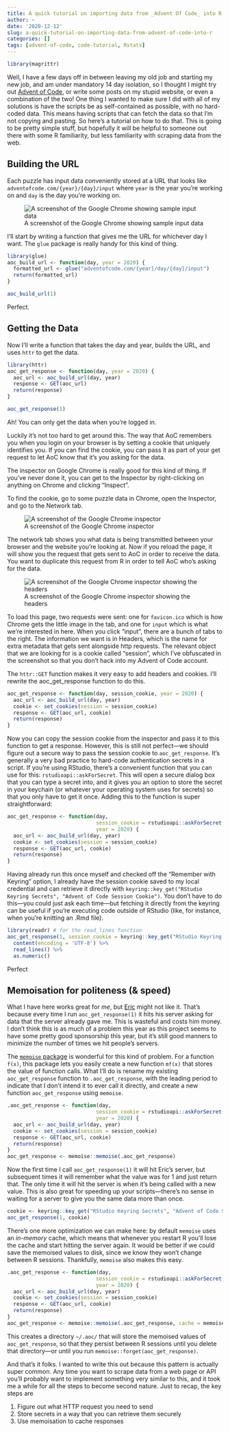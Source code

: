 ```yaml
---
title: A quick tutorial on importing data from _Advent Of Code_ into R
author: ~
date: '2020-12-12'
slug: a-quick-tutorial-on-importing-data-from-advent-of-code-into-r
categories: []
tags: [advent-of-code, code-tutorial, Rstats]
---
```


```r
library(magrittr)
```


Well, I have a few days off in between leaving my old job and starting my new job, and am under mandatory 14 day isolation, so I thought I might try out [Advent of Code](https://adventofcode.com/), or write some posts on my stupid website, or even a combination of the two! One thing I wanted to make sure I did with all of my solutions is have the scripts be as self-contained as possible, with no hard-coded data. This means having scripts that can fetch the data so that I'm not copying and pasting. So here's a tutorial on how to do that. This is going to be pretty simple stuff, but hopefully it will be helpful to someone out there with some R familiarity, but less familiarity with scraping data from the web.

## Building the URL

Each puzzle has input data conveniently stored at a URL that looks like `adventofcode.com/{year}/{day}/input` where `year` is the year you're working on and `day` is the day you're working on.

![A screenshot of the Google Chrome showing sample input data](/post/2020-12-07-a-quick-tutorial-on-importing-data-from-advent-of-code-into-r_files/advent_of_code1.png)

I'll start by writing a function that gives me the URL for whichever day I want. The `glue` package is really handy for this kind of thing.

```r
library(glue)
aoc_build_url <- function(day, year = 2020) {
  formatted_url <- glue("adventofcode.com/{year}/day/{day}/input")
  return(formatted_url)
}

aoc_build_url(1)
```

Perfect. 

## Getting the Data

Now I'll write a function that takes the day and year, builds the URL, and uses `httr` to get the data.

```r
library(httr)
aoc_get_response <- function(day, year = 2020) {
  aoc_url <- aoc_build_url(day, year)
  response <- GET(aoc_url)
  return(response)
}

aoc_get_response(1)
```

Ah! You can only get the data when you're logged in.

Luckily it's not too hard to get around this. The way that AoC remembers you when you login on your browser is by setting a cookie that uniquely identifies you. If you can find the cookie, you can pass it as part of your get request to let AoC know that it's you asking for the data.

The inspector on Google Chrome is really good for this kind of thing. If you've never done it, you can get to the Inspector by right-clicking on anything on Chrome and clicking "Inspect".

To find the cookie, go to some puzzle data in Chrome, open the Inspector, and go to the Network tab. 

![A screenshot of the Google Chrome inspector](/post/2020-12-07-a-quick-tutorial-on-importing-data-from-advent-of-code-into-r_files/advent_of_code2.png)

The network tab shows you what data is being transmitted between your browser and the website you're looking at. Now if you reload the page, it will show you the request that gets sent to AoC in order to receive the data. You want to duplicate this request from R in order to tell AoC who's asking for the data.

![A screenshot of the Google Chrome inspector showing the headers](/post/2020-12-07-a-quick-tutorial-on-importing-data-from-advent-of-code-into-r_files/advent_of_code3.png)

To load this page, two requests were sent: one for `favicon.ico` which is how Chrome gets the little image in the tab, and one for `input` which is what we're interested in here. When you click "input", there are a bunch of tabs to the right. The information we want is in Headers, which is the name for extra metadata that gets sent alongside http requests. The relevant object that we are looking for is a cookie called "session", which I've obfuscated in the screenshot so that you don't hack into my Advent of Code account.

The `httr::GET` function makes it very easy to add headers and cookies. I'll rewrite the aoc_get_response function to do this.

```r
aoc_get_response <- function(day, session_cookie, year = 2020) {
  aoc_url <- aoc_build_url(day, year)
  cookie <- set_cookies(session = session_cookie)
  response <- GET(aoc_url, cookie)
  return(response)
}
```

Now you can copy the session cookie from the inspector and pass it to this function to get a response. However, this is still not perfect—we should figure out a secure way to pass the session cookie to `aoc_get_response`. It's generally a very bad practice to hard-code authentication secrets in a script. If you're using RStudio, there's a convenient function that you can use for this: `rstudioapi::askForSecret`. This will open a secure dialog box that you can type a secret into, and it gives you an option to store the secret in your keychain (or whatever your operating system uses for secrets) so that you only have to get it once. Adding this to the function is super straightforward:

```r
aoc_get_response <- function(day, 
                             session_cookie = rstudioapi::askForSecret("Advent of Code Session Cookie"), 
                             year = 2020) {
  aoc_url <- aoc_build_url(day, year)
  cookie <- set_cookies(session = session_cookie)
  response <- GET(aoc_url, cookie)
  return(response)
}
```

Having already run this once myself and checked off the "Remember with Keyring" option, I already have the session cookie saved to my local credential and can retrieve it directly with `keyring::key_get("RStudio Keyring Secrets", "Advent of Code Session Cookie")`. You don't have to do this—you could just ask each time—but fetching it directly from the keyring can be useful if you're executing code outside of RStudio (like, for instance, when you're knitting an .Rmd file).

```r
library(readr) # for the read_lines function
aoc_get_response(1, session_cookie = keyring::key_get("RStudio Keyring Secrets", "Advent of Code Session Cookie")) %>% 
  content(encoding = 'UTF-8') %>% 
  read_lines() %>% 
  as.numeric()
```

Perfect

## Memoisation for politeness (& speed)

What I have here works great for _me_, but [Eric](https://twitter.com/ericwastl) might not like it. That's because every time I run `aoc_get_response(1)` it hits his server asking for data that the server already gave me. This is wasteful and costs him money. I don't think this is as much of a problem this year as this project seems to have some pretty good sponsorship this year, but it's still good manners to minimize the number of times we hit people's servers.

The [`memoise` package](https://github.com/r-lib/memoise) is wonderful for this kind of problem. For a function `f(x)`, this package lets you easily create a new function `mf(x)` that stores the value of function calls. What I'll do is rename my existing `aoc_get_response` function to `.aoc_get_response`, with the leading period to indicate that I don't intend it to ever call it directly, and create a new function `aoc_get_response` using `memoise`.

```r
.aoc_get_response <- function(day, 
                             session_cookie = rstudioapi::askForSecret("Advent of Code Session Cookie"), 
                             year = 2020) {
  aoc_url <- aoc_build_url(day, year)
  cookie <- set_cookies(session = session_cookie)
  response <- GET(aoc_url, cookie)
  return(response)
}
aoc_get_response <- memoise::memoise(.aoc_get_response)
```

Now the first time I call `aoc_get_response(1)` it will hit Eric's server, but subsequent times it will remember what the value was for 1 and just return that. The only time it will hit the server is when it's being called with a new value. This is also great for speeding up your scripts—there's no sense in waiting for a server to give you the same data more than once.

```r
cookie <- keyring::key_get("RStudio Keyring Secrets", "Advent of Code Session Cookie")
aoc_get_response(1, cookie)
```


There's one more optimization we can make here: by default `memoise` uses an _in-memory_ cache, which means that whenever you restart R you'll lose the cache and start hitting the server again. It would be better if we could save the memoised values to disk, since we know they won't change between R sessions. Thankfully, `memoise` also makes this easy.

```r
.aoc_get_response <- function(day, 
                             session_cookie = rstudioapi::askForSecret("Advent of Code Session Cookie"), 
                             year = 2020) {
  aoc_url <- aoc_build_url(day, year)
  cookie <- set_cookies(session = session_cookie)
  response <- GET(aoc_url, cookie)
  return(response)
}
aoc_get_response <- memoise::memoise(.aoc_get_response, cache = memoise::cache_filesystem('~/.aoc'))
```

This creates a directory `~/.aoc/` that will store the memoised values of `aoc_get_response`, so that they persist between R sessions until you delete that directory—or until you run `memoise::forget(aoc_get_response)`.

And that's it folks. I wanted to write this out because this pattern is actually super common. Any time you want to scrape data from a web page or API you'll probably want to implement something very similar to this, and it took me a while for all the steps to become second nature. Just to recap, the key steps are

1. Figure out what HTTP request you need to send  
2. Store secrets in a way that you can retrieve them securely
3. Use memoisation to cache responses

